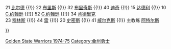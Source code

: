 {{Navbox
|name = 金州勇士1974–75赛季NBA总冠军
|titlestyle = {{NBA color cell|Golden State Warriors|border=2}};color: #ffffff
|belowstyle = {{NBA color cell2|Golden State Warriors}}
|title = [[金州勇士|<span style="color: #ffffff">金州勇士</span>]] 1974–75赛季NBA总冠军
|list1 = <div>
24 [[里克·巴里|巴里]] ([[NBA总决赛最有价值球员|总决赛MVP]]) {{!}}
21 [[布奇·比尔德|比尔德]] {{!}}
22 [[史蒂夫·布里斯|布里斯]] {{!}}
32 [[比尔·布里奇斯 (篮球运动员)|布里奇斯]] {{!}}
40 [[德里克·迪奇|迪奇]] {{!}}
15 [[查尔斯·达德利 (篮球运动员)|达德利]] {{!}}
10 [[查尔斯·约翰逊 (篮球运动员)|C.约翰逊]] {{!}}
52 [[乔治·约翰逊 (篮球运动员)|G.约翰逊]] {{!}}
34 [[弗兰克·肯德里克|肯德里克]] <br/>
23 [[杰夫·穆林斯|穆林斯]] {{!}}
44 [[克利弗德·雷|雷]] {{!}}
20 [[菲尔·史密斯|史密斯]] {{!}}
41 [[贾马尔·威尔克斯|威尔克斯]] {{!}}
主教练 [[艾尔·阿特尔斯|阿特尔斯]]
</div>
}}<noinclude>
{{collapsible option}}
[[Category:NBA总冠军导航模板|Golden State Warriors 1974-75]]
[[Category:金州勇士]]
</noinclude>